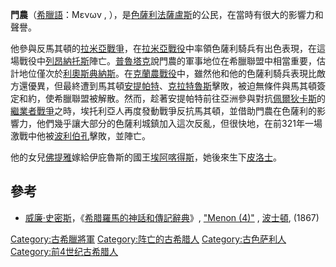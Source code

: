 '''門農'''（[[希臘語|希臘語]]：Mενων , {{bd|？||前321年|catIdx=A}}），是[[色薩利|色薩利]][[法薩盧斯|法薩盧斯]]的公民，在當時有很大的影響力和聲譽。

他參與反馬其頓的[[拉米亞戰爭|拉米亞戰爭]]，在[[拉米亞战争|拉米亞戰役]]中率領色薩利騎兵有出色表現，在這場戰役中[[列昂納托斯|列昂納托斯]]陣亡。[[普魯塔克|普魯塔克]]說門農的軍事地位在希臘聯盟中相當重要，估計地位僅次於[[利奧斯典納斯|利奧斯典納斯]]。在[[克蘭農戰役|克蘭農戰役]]中，雖然他和他的色薩利騎兵表現比敵方還優異，但最終遭到馬其頓[[安提帕特|安提帕特]]、[[克拉特魯斯_(繼業者)|克拉特魯斯]]擊敗，被迫無條件與馬其頓簽定和約，使希臘聯盟被解散。然而，趁著安提帕特前往亞洲參與對抗[[佩爾狄卡斯|佩爾狄卡斯]]的[[繼業者戰爭|繼業者戰爭]]之時，埃托利亞人再度發動戰爭反抗馬其頓，並借助門農在色薩利的影響力，他們幾乎讓大部分的色薩利城鎮加入這次反亂，但很快地，在前321年一場激戰中他被[[波利伯孔|波利伯孔]]擊敗，並陣亡。

他的女兒[[伊庇魯斯的佛提雅|佛提雅]]嫁給伊庇魯斯的國王[[埃阿喀得斯_(伊庇魯斯)|埃阿喀得斯]]，她後來生下[[皮洛士|皮洛士]]{{r|diod_18.15_17_38_plut1_1_plut2_24_25}}。

==參考==
{{reflist|refs=
<ref name=diod_18.15_17_38_plut1_1_plut2_24_25> [[西西里的狄奧多羅斯|西西里的狄奧多羅斯]], ''Bibliotheca'', xviii. 15, 17, 38; [[普魯塔克|普魯塔克]], ''[[希臘羅馬名人傳|希臘羅馬名人傳]]'', "Pyrrhus", [http://penelope.uchicago.edu/Thayer/E/Roman/Texts/Plutarch/Lives/Pyrrhus*.html#1 1], "Phocion", [http://www.attalus.org/old/phocion2.html#24 24], [http://www.attalus.org/old/phocion2.html#25 25]</ref>
}}
*[[威廉·史密斯_(辭典編纂者)|威廉·史密斯]]，《[[希腊羅馬的神話和傳記辭典|希腊羅馬的神話和傳記辭典]]》, [http://www.ancientlibrary.com/smith-bio/2152.html "Menon (4)"] {{Wayback|url=http://www.ancientlibrary.com/smith-bio/2152.html |date=20080506012555 }}, [[波士頓|波士頓]], (1867)

[[Category:古希臘將軍|Category:古希臘將軍]]
[[Category:阵亡的古希腊人|Category:阵亡的古希腊人]]
[[Category:古色萨利人|Category:古色萨利人]]
[[Category:前4世纪古希腊人|Category:前4世纪古希腊人]]